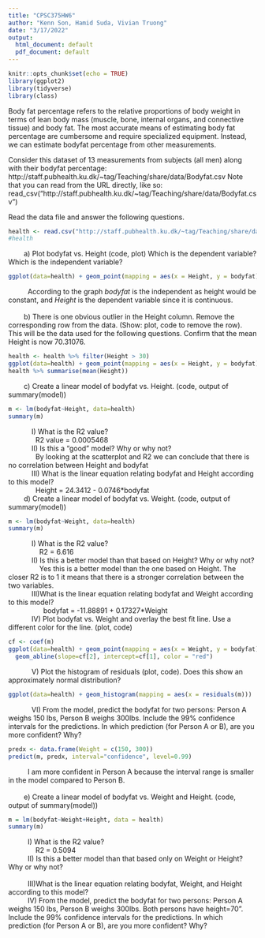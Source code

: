 ```yaml
---
title: "CPSC375HW6"
author: "Kenn Son, Hamid Suda, Vivian Truong"
date: "3/17/2022"
output:
  html_document: default
  pdf_document: default
---
```


```r
knitr::opts_chunk$set(echo = TRUE)
library(ggplot2)
library(tidyverse)
library(class)
```

Body fat percentage refers to the relative proportions of body weight in terms of lean body mass (muscle, bone, internal organs, and connective tissue) and body fat. The most accurate means of estimating body fat percentage are cumbersome and require specialized equipment. Instead, we can estimate bodyfat percentage from other measurements. 

Consider this dataset of 13 measurements from subjects (all men) along with their bodyfat percentage:
http://staff.pubhealth.ku.dk/~tag/Teaching/share/data/Bodyfat.csv
Note that you can read from the URL directly, like so:
read_csv("http://staff.pubhealth.ku.dk/~tag/Teaching/share/data/Bodyfat.csv")


Read the data file and answer the following questions. 
```r
health <- read.csv("http://staff.pubhealth.ku.dk/~tag/Teaching/share/data/Bodyfat.csv")
#health
```

|         a)  Plot bodyfat vs. Height (code, plot) Which is the dependent variable? Which is the independent variable?

```r
ggplot(data=health) + geom_point(mapping = aes(x = Height, y = bodyfat))
```

|           According to the graph _bodyfat_ is the independent as height would be constant, and _Height_ is the dependent variable since it is continuous.
|
|         b)  There is one obvious outlier in the Height column. Remove the corresponding row from the data. (Show: plot, code to remove the row). This will be the data used for the following questions. Confirm that the mean Height is now 70.31076.

```r
health <- health %>% filter(Height > 30)
ggplot(data=health) + geom_point(mapping = aes(x = Height, y = bodyfat))
health %>% summarise(mean(Height))
```

|         c)  Create a linear model of bodyfat vs. Height. (code, output of summary(model))

```r
m <- lm(bodyfat~Height, data=health)
summary(m)
```

|             I) What is the R2 value?
|               R2 value = 0.0005468
|             II) Is this a “good” model? Why or why not?
|               By looking at the scatterplot and R2 we can conclude that there is no correlation between Height and bodyfat
|             III) What is the linear equation relating bodyfat and Height according to this model?
|               Height = 24.3412 - 0.0746*bodyfat

|         d)  Create a linear model of bodyfat vs. Weight. (code, output of summary(model))
```r
m <- lm(bodyfat~Weight, data=health)
summary(m)
```
|             I)  What is the R2 value?
|                 R2 = 6.616
|             II) Is this a better model than that based on Height? Why or why not?
|                 Yes this is a better model than the one based on Height. The closer R2 is to 1 it means that there is a stronger correlation between the two variables.
|             III)What is the linear equation relating bodyfat and Weight according to this model?
|                   bodyfat = -11.88891 + 0.17327*Weight
|             IV) Plot bodyfat vs. Weight and overlay the best fit line. Use a different color for the line. (plot, code)
```r
cf <- coef(m)
ggplot(data=health) + geom_point(mapping = aes(x = Weight, y = bodyfat)) + 
  geom_abline(slope=cf[2], intercept=cf[1], color = "red")

```
|             V)  Plot the histogram of residuals (plot, code). Does this show an approximately normal distribution?
```r
ggplot(data=health) + geom_histogram(mapping = aes(x = residuals(m)))
```
|             VI) From the model, predict the bodyfat for two persons: Person A weighs 150 lbs, Person B weighs 300lbs. Include the 99% confidence intervals for the predictions. In which prediction (for Person A or B), are you more confident? Why?

```r
predx <- data.frame(Weight = c(150, 300))
predict(m, predx, interval="confidence", level=0.99)
```
|           I am more confident in Person A because the interval range is smaller in the model compared to Person B.
|
|         e)  Create a linear model of bodyfat vs. Weight and Height. (code, output of summary(model))
```r
m = lm(bodyfat~Weight+Height, data = health)
summary(m)
```
|           I)  What is the R2 value?
|               R2 = 0.5094
|           II) Is this a better model than that based only on Weight or Height? Why or why not?
|               
|           III)What is the linear equation relating bodyfat, Weight, and Height according to this model?
|           IV) From the model, predict the bodyfat for two persons: Person A weighs 150 lbs, Person B weighs 300lbs. Both persons have height=70”. Include the 99% confidence intervals for the predictions. In which prediction (for Person A or B), are you more confident? Why?

